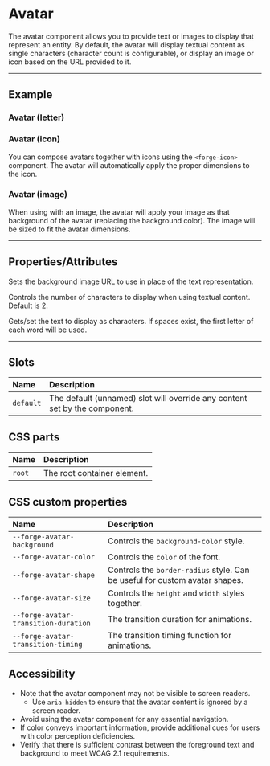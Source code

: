 
<PageSection>

# Avatar

The avatar component allows you to provide text or images to display that represent an entity. By default, the avatar
will display textual content as single characters (character count is configurable), or display an image or icon based
on the URL provided to it.

</PageSection>

---

<PageSection>

## Example

### Avatar (letter)

<LiveDemo dense codeHtml={AvatarLetterCodeHtml()}>
  <AvatarDemo />
</LiveDemo>

### Avatar (icon)

You can compose avatars together with icons using the `<forge-icon>` component. The avatar will automatically apply the proper dimensions to the icon.

<LiveDemo dense codeHtml={AvatarIconCodeHtml()}>
  <AvatarDemo useIcon />
</LiveDemo>

### Avatar (image)

When using with an image, the avatar will apply your image as that background of the avatar (replacing the background color). The image will be sized to fit the avatar dimensions.

<LiveDemo dense codeHtml={AvatarImageCodeHtml()}>
  <AvatarDemo imageUrl={'https://cdn.forge.tylertech.com/v1/icons/svg/custom/forge_logo.svg'} />
</LiveDemo>

</PageSection>

---

<PageSection>

## Properties/Attributes

<PropertyDef name="imageUrl" type="string" defaultValue="undefined">

Sets the background image URL to use in place of the text representation.

</PropertyDef>

<PropertyDef name="letterCount" type="number" defaultValue="2">

Controls the number of characters to display when using textual content. Default is 2.

</PropertyDef>

<PropertyDef name="text" type="boolean" defaultValue="&quot;&quot;">

Gets/set the text to display as characters. If spaces exist, the first letter of each word will be used.

</PropertyDef>

</PageSection>

---

<PageSection>

## Slots

| Name               | Description
| :------------------| :--------------------
| `default`          | The default (unnamed) slot will override any content set by the component.

</PageSection>

<PageSection>

## CSS parts

| Name                   | Description
| :----------------------| :--------------------
| `root`                 | The root container element.

</PageSection>

<PageSection>

## CSS custom properties

| Name                                            | Description
| :-----------------------------------------------| :--------------------
| `--forge-avatar-background`                     | Controls the `background-color` style.
| `--forge-avatar-color`                          | Controls the `color` of the font.
| `--forge-avatar-shape`                          | Controls the `border-radius` style. Can be useful for custom avatar shapes.
| `--forge-avatar-size`                           | Controls the `height` and `width` styles together.
| `--forge-avatar-transition-duration`            | The transition duration for animations.
| `--forge-avatar-transition-timing`              | The transition timing function for animations.

</PageSection>

<PageSection>

## Accessibility

- Note that the avatar component may not be visible to screen readers.
  - Use `aria-hidden` to ensure that the avatar content is ignored by a screen reader.
- Avoid using the avatar component for any essential navigation.
- If color conveys important information, provide additional cues for users with color perception deficiencies.
- Verify that there is sufficient contrast between the foreground text and background to meet WCAG 2.1 requirements.

</PageSection>
